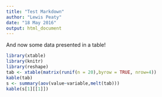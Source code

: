 ```yaml
---
title: "Test Markdown"
author: "Lewis Peaty"
date: "18 May 2016"
output: html_document
---
```


And now some data presented in a table!

```r

library(xtable)
library(knitr)
library(reshape)
tab <- xtable(matrix(runif(n = 20),byrow = TRUE, nrow=4))
kable(tab)
s <- summary(aov(value~variable,melt(tab)))
kable(s[1][[1]])

```
